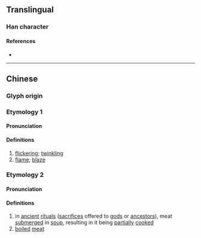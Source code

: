 {{character info}}
==Translingual==

===Han character===
{{Han char|rn=86|rad=火|as=09|sn=13|four=91860|canj=FFYR|ids=⿰炎占}}

====References====
* {{Han ref|kx=0676.160|dkj=19191|dj=1087.200|hdz=32219.100|uh=7154|ud=29012|bh=DE6C|bd=56940}}

----

==Chinese==
{{zh-forms}}

===Glyph origin===
{{Han etym}}

===Etymology 1===
====Pronunciation====
{{zh-pron
|m=shǎn
|c=sim2
|mc=y
|oc=y
|cat=
}}

====Definitions====
{{zh-hanzi}}

# [[flicker]]ing; [[twinkling]]
# [[flame]]; [[blaze]]

===Etymology 2===
====Pronunciation====
{{zh-pron
|m=qián
|c=
|cat=n
}}

====Definitions====
{{zh-hanzi}}

# in [[ancient]] [[ritual]]s ([[sacrifice]]s offered to [[god]]s or [[ancestor]]s), meat [[submerge]]d in [[soup]], resulting in it being [[partially]] [[cooked]]
# [[boiled]] [[meat]]